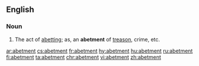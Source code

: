 ==English==

===Noun===
{{en-noun}}

#The act of [[abetting]]; as, an '''abetment''' of [[treason]], crime, etc.

[[ar:abetment]]
[[cs:abetment]]
[[fr:abetment]]
[[hy:abetment]]
[[hu:abetment]]
[[ru:abetment]]
[[fi:abetment]]
[[ta:abetment]]
[[chr:abetment]]
[[vi:abetment]]
[[zh:abetment]]